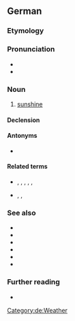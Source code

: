 ==German==

===Etymology===
{{compound|de|Sonne|t1=sun|Schein|t2=shine}}

===Pronunciation===
* {{IPA|de|/ˈzɔnənʃaɪ̯n/}}
* {{audio|de|De-Sonnenschein.ogg|Audio}}

===Noun===
{{de-noun|m|Sonnenscheins|-}}

# [[sunshine]]

====Declension====
{{de-decl-noun-m|s|n=sg}}

====Antonyms====
* {{l|de|Mondschein}}

====Related terms====
* {{l|de|Sonnenbrille}}, {{l|de|Sonnenfinsternis}}, {{l|de|Sonnenlicht}}, {{l|de|Sonnenschutz}}, {{l|de|Sonnenschirm}}, {{l|de|Sonnenstrahl}}
* {{l|de|Heiligenschein}}, {{l|de|Lichtschein}}, {{l|de|Mondschein}}

===See also===
* {{l|de|Tageslicht}}
* {{l|de|Morgenrot}}
* {{l|de|Abendrot}}
* {{l|de|Mondlicht}}
*{{l|de|Krankenschein}}
*{{l|de|Lieferschein}}

===Further reading===
* {{R:Duden}}

[[Category:de:Weather]]